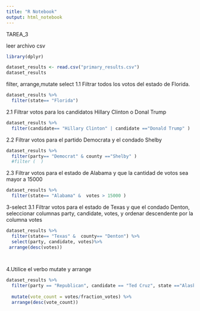 ---
title: "R Notebook"
output: html_notebook
---
TAREA_3

leer archivo csv


```{r}

library(dplyr) 

dataset_results <- read.csv("primary_results.csv")
dataset_results
```
filter, arrange,mutate select
1.1 Filtrar todos los votos del estado de Florida.

```{r}

dataset_results %>% 
  filter(state== "Florida")

```
2.1 Filtrar votos para los candidatos Hillary Clinton o Donal Trump
```{r}

dataset_results %>% 
  filter(candidate== "Hillary Clinton" | candidate =="Donald Trump" ) 


```
2.2 Filtrar votos para el partido Democrata y el condado Shelby
```{r}


dataset_results %>% 
  filter(party== "Democrat" & county =="Shelby" ) 
  #filter (  )
```
2.3 Filtrar votos para el estado de Alabama y que la cantidad de votos sea mayor a 15000
```{r}


dataset_results %>% 
  filter(state== "Alabama" &  votes > 15000 ) 

```

3-select
3.1 Filtrar votos para el estado de Texas y que el condado Denton, seleccionar columnas party, candidate, votes, y ordenar descendente por la columna votes

```{r}

dataset_results %>% 
  filter(state== "Texas" &  county== "Denton") %>% 
  select(party, candidate, votes)%>%
 arrange(desc(votes))

 

```

 4.Utilice el verbo mutate y arrange 
 
```{r}

dataset_results %>% 
  filter(party == "Republican", candidate == "Ted Cruz", state =="Alaska") %>% 
  
  mutate(vote_count = votes/fraction_votes) %>%
  arrange(desc(vote_count))

```
 
 